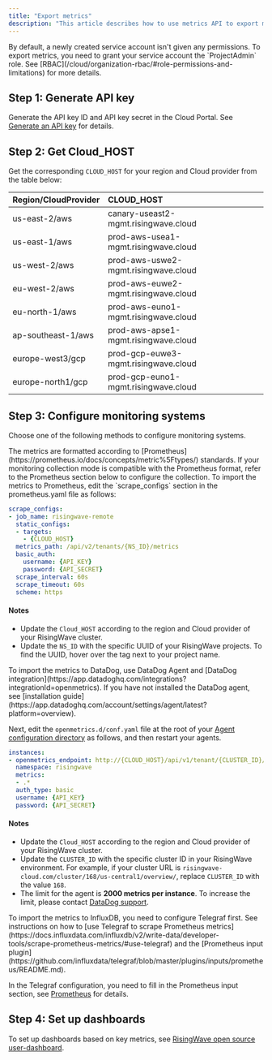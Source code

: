 ```yaml
---
title: "Export metrics"
description: "This article describes how to use metrics API to export metrics from a RisingWave Cloud project to various monitoring systems like Prometheus, DataDog, and InfluxDB. The metrics include all major components such as `etcd`, `frontend`, `compute`, `compactor`, and `meta`."
---
```


<Tip>
By default, a newly created service account isn't given any permissions. To export metrics, you need to grant your service account the `ProjectAdmin` role. See [RBAC](/cloud/organization-rbac/#role-permissions-and-limitations) for more details.
</Tip>

## Step 1: Generate API key

Generate the API key ID and API key secret in the Cloud Portal. See [Generate an API key](/cloud/service-account/#generate-an-api-key) for details.

## Step 2: Get Cloud\_HOST

Get the corresponding `CLOUD_HOST` for your region and Cloud provider from the table below:

| Region/CloudProvider | CLOUD\_HOST                          |
| :------------------- | :----------------------------------- |
| us-east-2/aws        | canary-useast2-mgmt.risingwave.cloud |
| us-east-1/aws        | prod-aws-usea1-mgmt.risingwave.cloud |
| us-west-2/aws        | prod-aws-uswe2-mgmt.risingwave.cloud |
| eu-west-2/aws        | prod-aws-euwe2-mgmt.risingwave.cloud |
| eu-north-1/aws       | prod-aws-euno1-mgmt.risingwave.cloud |
| ap-southeast-1/aws   | prod-aws-apse1-mgmt.risingwave.cloud |
| europe-west3/gcp     | prod-gcp-euwe3-mgmt.risingwave.cloud |
| europe-north1/gcp    | prod-gcp-euno1-mgmt.risingwave.cloud |

## Step 3: Configure monitoring systems

Choose one of the following methods to configure monitoring systems.

<Note>
The metrics are formatted according to [Prometheus](https://prometheus.io/docs/concepts/metric%5Ftypes/) standards. If your monitoring collection mode is compatible with the Prometheus format, refer to the Prometheus section below to configure the collection.
</Note>

<Tabs>
  <Tab title="Prometheus">
To import the metrics to Prometheus, edit the `scrape_configs` section in the prometheus.yaml file as follows:

```yaml
scrape_configs:
- job_name: risingwave-remote
  static_configs:
  - targets:
    - {CLOUD_HOST}
  metrics_path: /api/v2/tenants/{NS_ID}/metrics
  basic_auth:
    username: {API_KEY}
    password: {API_SECRET}
  scrape_interval: 60s
  scrape_timeout: 60s
  scheme: https
```

#### Notes

* Update the `Cloud_HOST` according to the region and Cloud provider of your RisingWave cluster.
* Update the `NS_ID` with the specific UUID of your RisingWave projects. To find the UUID, hover over the tag next to your project name.

</Tab>
<Tab title="DataDog">
To import the metrics to DataDog, use DataDog Agent and [DataDog integration](https://app.datadoghq.com/integrations?integrationId=openmetrics). If you have not installed the DataDog agent, see [installation guide](https://app.datadoghq.com/account/settings/agent/latest?platform=overview).

Next, edit the `openmetrics.d/conf.yaml` file at the root of your [Agent configuration directory](https://docs.datadoghq.com/agent/guide/agent-configuration-files/#agent-configuration-directory) as follows, and then restart your agents.

```yaml
instances:
- openmetrics_endpoint: http://{CLOUD_HOST}/api/v1/tenant/{CLUSTER_ID}/metrics
  namespace: risingwave
  metrics:
  - .*
  auth_type: basic
  username: {API_KEY}
  password: {API_SECRET}
```

#### Notes

* Update the `Cloud_HOST` according to the region and Cloud provider of your RisingWave cluster.
* Update the `CLUSTER_ID` with the specific cluster ID in your RisingWave environment. For example, if your cluster URL is `risingwave-cloud.com/cluster/168/us-central1/overview/`, replace `CLUSTER_ID` with the value `168`.
* The limit for the agent is **2000 metrics per instance**. To increase the limit, please contact [DataDog support](https://docs.datadoghq.com/help/).

</Tab>
<Tab title="InfluxDB">
To import the metrics to InfluxDB, you need to configure Telegraf first. See instructions on how to [use Telegraf to scrape Prometheus metrics](https://docs.influxdata.com/influxdb/v2/write-data/developer-tools/scrape-prometheus-metrics/#use-telegraf) and the [Prometheus input plugin](https://github.com/influxdata/telegraf/blob/master/plugins/inputs/prometheus/README.md).

In the Telegraf configuration, you need to fill in the Prometheus input section, see [Prometheus](/cloud/export-metrics/?method=Prometheus#step-3-configure-metric-exporters) for details.

</Tab>
</Tabs>

## Step 4: Set up dashboards

To set up dashboards based on key metrics, see [RisingWave open source user-dashboard](https://github.com/risingwavelabs/risingwave/blob/main/grafana/risingwave-user-dashboard.dashboard.py).
